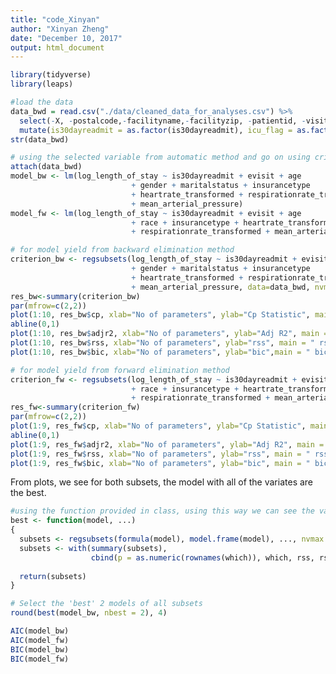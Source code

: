 ```yaml
---
title: "code_Xinyan"
author: "Xinyan Zheng"
date: "December 10, 2017"
output: html_document
---
```


```r
library(tidyverse)
library(leaps)

#load the data
data_bwd = read.csv("./data/cleaned_data_for_analyses.csv") %>% 
  select(-X, -postalcode,-facilityname,-facilityzip, -patientid, -visitid, -date) %>% 
  mutate(is30dayreadmit = as.factor(is30dayreadmit), icu_flag = as.factor(icu_flag))
str(data_bwd)

```

```r
# using the selected variable from automatic method and go on using criterion-based method
attach(data_bwd)
model_bw <- lm(log_length_of_stay ~ is30dayreadmit + evisit + age 
                           + gender + maritalstatus + insurancetype
                           + heartrate_transformed + respirationrate_transformed 
                           + mean_arterial_pressure)
model_fw <- lm(log_length_of_stay ~ is30dayreadmit + evisit + age 
                           + race + insurancetype + heartrate_transformed 
                           + respirationrate_transformed + mean_arterial_pressure)

# for model yield from backward elimination method
criterion_bw <- regsubsets(log_length_of_stay ~ is30dayreadmit + evisit + age 
                           + gender + maritalstatus + insurancetype
                           + heartrate_transformed + respirationrate_transformed 
                           + mean_arterial_pressure, data=data_bwd, nvmax = 10)
res_bw<-summary(criterion_bw)
par(mfrow=c(2,2))
plot(1:10, res_bw$cp, xlab="No of parameters", ylab="Cp Statistic", main = " Cp Statisticof model from bw")
abline(0,1)
plot(1:10, res_bw$adjr2, xlab="No of parameters", ylab="Adj R2", main = " Adj R2 of model from bw" )
plot(1:10, res_bw$rss, xlab="No of parameters", ylab="rss", main = " rss of model from bw")
plot(1:10, res_bw$bic, xlab="No of parameters", ylab="bic",main = " bic of model from bw")

# for model yield from forward elimination method
criterion_fw <- regsubsets(log_length_of_stay ~ is30dayreadmit + evisit + age 
                           + race + insurancetype + heartrate_transformed 
                           + respirationrate_transformed + mean_arterial_pressure, data=data_bwd, nvmax = 9)
res_fw<-summary(criterion_fw)
par(mfrow=c(2,2))
plot(1:9, res_fw$cp, xlab="No of parameters", ylab="Cp Statistic", main = " Cp Statisticof model from fw")
abline(0,1)
plot(1:9, res_fw$adjr2, xlab="No of parameters", ylab="Adj R2", main = " Adj R2 of model from fw")
plot(1:9, res_fw$rss, xlab="No of parameters", ylab="rss", main = " rss of model from fw")
plot(1:9, res_fw$bic, xlab="No of parameters", ylab="bic", main = " bic of model from fw")
```

From plots, we see for both subsets, the model with all of the variates are the best.


```r
#using the function provided in class, using this way we can see the value for each criterion 
best <- function(model, ...) 
{
  subsets <- regsubsets(formula(model), model.frame(model), ..., nvmax = 10)
  subsets <- with(summary(subsets),
                  cbind(p = as.numeric(rownames(which)), which, rss, rsq, adjr2, cp, bic))
  
  return(subsets)
}  

# Select the 'best' 2 models of all subsets
round(best(model_bw, nbest = 2), 4)

```


```r
AIC(model_bw)
AIC(model_fw)
BIC(model_bw)
BIC(model_fw)


````
